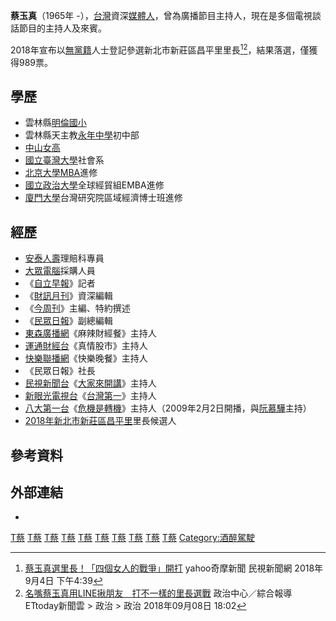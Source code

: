 {{Expand|time=2007-11-26}}
{{Infobox_officeholder
| image name =
| image width =
| name = 蔡玉真
| now =記者
| period = 
| sex = 女
| nationality = {{ROC}}
| Native place = [[台灣|台灣]] 
| date of birth  = 1965年
| place of birth = {{TWN}}
| party = 無黨籍
| educate = 
*雲林縣明倫國小
*雲林縣天主教永年中學初中部
*中山女高
*國立臺灣大學社會系
*[[北京大學|北京大學]]MBA進修
*[[國立政治大學|國立政治大學]]全球經貿組EMBA進修
*[[廈門大學|廈門大學]]台灣研究院區域經濟博士班進修
| past = 
*安泰人壽理賠科專員
*大眾電腦採購人員
*《自立早報》記者
*《財訊月刊》資深編輯
*《今周刊》主編、特約撰述
*《民眾日報》副總編輯
*東森廣播網《麻辣財經餐》主持人
*運通財經台《真情股市》主持人
*快樂聯播網《快樂晚餐》主持人
*《民眾日報》社長
*民視新聞台《[[大家來開講|大家來開講]]》主持人
*新眼光電視台《台灣第一》主持人
*八大第一台《危機是轉機》主持人
*台灣藝術台 《真心追問題》主持人
*2018年新北市新莊區昌平里里長候選人
}}

'''蔡玉真'''（1965年 -），[[台灣|台灣]]資深[[媒體人|媒體人]]，曾為廣播節目主持人，現在是多個電視談話節目的主持人及來賓。

2018年宣布以[[無黨籍|無黨籍]]人士登記參選新北市新莊區昌平里里長<ref>[https://tw.news.yahoo.com/%E8%94%A1%E7%8E%89%E7%9C%9F%E9%81%B8%E9%87%8C%E9%95%B7-%E5%9B%9B%E5%80%8B%E5%A5%B3%E4%BA%BA%E7%9A%84%E6%88%B0%E7%88%AD-%E9%96%8B%E6%89%93-051446863.html 蔡玉真選里長！「四個女人的戰爭」開打] {{Wayback|url=https://tw.news.yahoo.com/%E8%94%A1%E7%8E%89%E7%9C%9F%E9%81%B8%E9%87%8C%E9%95%B7-%E5%9B%9B%E5%80%8B%E5%A5%B3%E4%BA%BA%E7%9A%84%E6%88%B0%E7%88%AD-%E9%96%8B%E6%89%93-051446863.html |date=20181002180830 }}yahoo奇摩新聞 民視新聞網 2018年9月4日 下午4:39</ref><ref>[https://www.ettoday.net/news/20180908/1254464.htm 名嘴蔡玉真用LINE揪朋友　打不一樣的里長選戰 ] {{Wayback|url=https://www.ettoday.net/news/20180908/1254464.htm |date=20181002214948 }}政治中心／綜合報導 ETtoday新聞雲  > 政治  > 政治 2018年09月08日 18:02</ref>，結果落選，僅獲得989票。

== 學歷 ==
*雲林縣[[明倫國小|明倫國小]]
*雲林縣天主教[[永年中學|永年中學]]初中部
*[[中山女高|中山女高]]
*[[國立臺灣大學|國立臺灣大學]]社會系
*[[北京大學|北京大學]]MBA進修
*[[國立政治大學|國立政治大學]]全球經貿組EMBA進修
*[[廈門大學|廈門大學]]台灣研究院區域經濟博士班進修

== 經歷 ==
*[[安泰人壽|安泰人壽]]理賠科專員
*[[大眾電腦|大眾電腦]]採購人員
*《[[自立早報|自立早報]]》記者
*《[[財訊月刊|財訊月刊]]》資深編輯
*《[[今周刊|今周刊]]》主編、特約撰述
*《[[民眾日報|民眾日報]]》副總編輯
*[[東森廣播網|東森廣播網]]《麻辣財經餐》主持人
*[[運通財經台|運通財經台]]《真情股市》主持人
*[[快樂聯播網|快樂聯播網]]《快樂晚餐》主持人
*《民眾日報》社長
*[[民視新聞台|民視新聞台]]《[[大家來開講|大家來開講]]》主持人
*[[新眼光電視台|新眼光電視台]]《[[台灣第一|台灣第一]]》主持人
*[[八大第一台|八大第一台]]《[[危機是轉機|危機是轉機]]》主持人（2009年2月2日開播，與[[阮慕驊|阮慕驊]]主持）
*[[2018年|2018年]][[新北市|新北市]][[新莊區|新莊區]][[昌平里|昌平里]]里長候選人

==參考資料==
{{Reflist}}

==外部連結==
*{{facebook|yuzhen.cai1|蔡玉真}}

[[Category:蔡姓|T蔡]]
[[Category:臺北市立中山女子高級中學校友|T蔡]]
[[Category:國立臺灣大學社會科學院校友|T蔡]]
[[Category:國立政治大學校友|T蔡]]
[[Category:北京大學校友|T蔡]]
[[Category:台灣女性記者|T蔡]]
[[Category:台灣電視主持人|T蔡]]
[[Category:台灣廣播主持人|T蔡]]
[[Category:臺灣報社社長|T蔡]]
[[Category:台灣時事評論員|T蔡]]
[[Category:酒醉駕駛|Category:酒醉駕駛]]